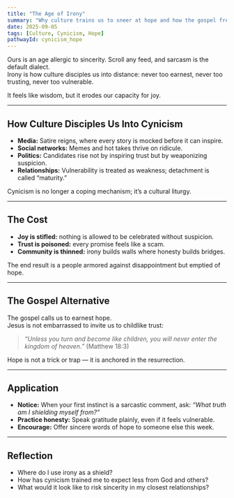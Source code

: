 ```yaml
---
title: "The Age of Irony"
summary: "Why culture trains us to sneer at hope and how the gospel frees us to risk it."
date: 2025-09-05
tags: [Culture, Cynicism, Hope]
pathwayId: cynicism_hope
---
```


Ours is an age allergic to sincerity. Scroll any feed, and sarcasm is the default dialect.  
Irony is how culture disciples us into distance: never too earnest, never too trusting, never too vulnerable.  

It feels like wisdom, but it erodes our capacity for joy.  

---

## How Culture Disciples Us Into Cynicism

- **Media:** Satire reigns, where every story is mocked before it can inspire.  
- **Social networks:** Memes and hot takes thrive on ridicule.  
- **Politics:** Candidates rise not by inspiring trust but by weaponizing suspicion.  
- **Relationships:** Vulnerability is treated as weakness; detachment is called “maturity.”  

Cynicism is no longer a coping mechanism; it’s a cultural liturgy.  

---

## The Cost

- **Joy is stifled:** nothing is allowed to be celebrated without suspicion.  
- **Trust is poisoned:** every promise feels like a scam.  
- **Community is thinned:** irony builds walls where honesty builds bridges.  

The end result is a people armored against disappointment but emptied of hope.  

---

## The Gospel Alternative

The gospel calls us to earnest hope.  
Jesus is not embarrassed to invite us to childlike trust:  

> *“Unless you turn and become like children, you will never enter the kingdom of heaven.”* (Matthew 18:3)  

Hope is not a trick or trap — it is anchored in the resurrection.  

---

## Application

- **Notice:** When your first instinct is a sarcastic comment, ask: *“What truth am I shielding myself from?”*  
- **Practice honesty:** Speak gratitude plainly, even if it feels vulnerable.  
- **Encourage:** Offer sincere words of hope to someone else this week.  

---

## Reflection

- Where do I use irony as a shield?  
- How has cynicism trained me to expect less from God and others?  
- What would it look like to risk sincerity in my closest relationships?  
